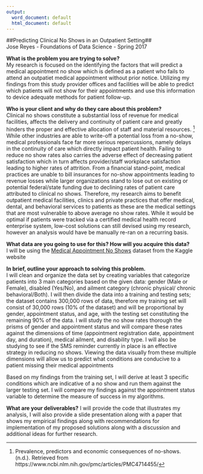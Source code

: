---
output:
  word_document: default
  html_document: default
---

##Predicting Clinical No Shows in an Outpatient Setting##  
Jose Reyes - Foundations of Data Science - Spring 2017  
  
  
  **What is the problem you are trying to solve?**  
My research is focused on the identifying the factors that will predict a medical appointment no show which is defined as a patient who fails to attend an outpatiet medical appointment without prior notice.   Utilizing my findings from this study provider offices and facilities will be able to predict which patients will not show for their appointments and use this information to device adequate methods for patient follow-up.

    
  **Who is your client and why do they care about this problem?**    
Clinical no shows constitute a substantial loss of revenue for medical facilities, affects the delivery and continuity of patient care and greatly hinders the proper and effective allocation of staff and material resources. [^1]  While other industries are able to write-off a potential loss from a no-show, medical professionals face far more serious repercussions, namely delays in the continuity of care which directly impact patient health.  Failing to reduce no show rates also carries the adverse effect of decreasing patient satisfaction which in turn affects provider/staff workplace satisfaction leading to higher rates of attrition.  From a financial stand-point, medical practices are unable to bill insurances for no-show appointments leading to revenue losses while larger organizations stand to lose out on existing or potential federal/state funding due to declining rates of patient care attributed to clinical no shows.  Therefore, my research aims to benefit outpatient medical facilities, clinics and private practices that offer medical, dental, and behavioral services to patients as these are the medical settings that are most vulnerable to above average no show rates.  While it would be optimal if patients were tracked via a certified medical health record enterprise system, low-cost solutions can still devised using my research, however an analysis would have be manually re-ran on a recurring basis. 

[^1]: Prevalence, predictors and economic consequences of no-shows. (n.d.). Retrieved from https://www.ncbi.nlm.nih.gov/pmc/articles/PMC4714455/


  **What data are you going to use for this?  How will you acquire this data?**  
I will be using the [Medical Appointment No Shows](https://www.kaggle.com/joniarroba/noshowappointments) dataset from the Kaggle website
  
  
  **In brief, outline your approach to solving this problem.**  
I will clean and organize the data set by creating variables that categorize patients into 3 main categories based on the given data:  gender (Male or Female), disabled (Yes/No), and ailment category (chronic physical/ chronic behavioral/Both).  I will then divide the data into a training and testing sets; the dataset contains 300,000 rows of data, therefore my training set will consist of 30,000 rows (10% of the dataset) and will be proportional by gender, appointment status, and age, with the testing set constituting the remaining 90% of the data.  I will study the no show rates thorough the prisms of gender and appointment status and will compare these rates against the dimensions of time (appointment registration date, appointment day, and duration), medical ailment, and disability type.  I will also be studying to see if the SMS reminder currently in place is an effective strategy in reducing no shows.  Viewing the data visually from these multiple dimensions will allow us to predict what conditions are conducive to a patient missing their medical appointments 

Based on my findings from the training set, I will derive at least 3 specific conditions which are indicative of a no show and run them against the larger testing set.  I will compare my findings against the appointment status variable to determine the measure of success in my algorithms.      
  
**What are your deliverables?**
I will provide the code that illustrates my analysis, I will also provide a slide presentation along with a paper that shows my empirical findings along with recommendations for implementation of my proposed solutions along with a discussion and additional ideas for further research. 

